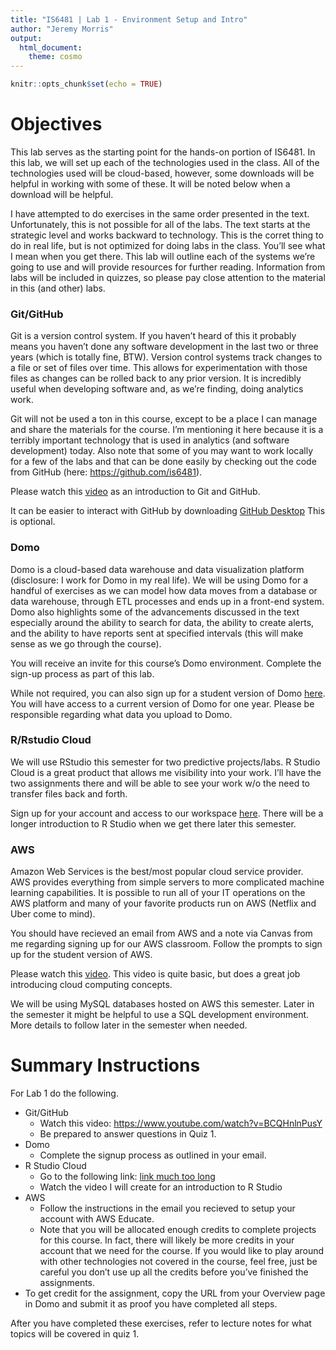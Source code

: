 ```yaml
---
title: "IS6481 | Lab 1 - Environment Setup and Intro"
author: "Jeremy Morris"
output:
  html_document:
    theme: cosmo
---
```


```r
knitr::opts_chunk$set(echo = TRUE)
```

# Objectives
This lab serves as the starting point for the hands-on portion of IS6481. In this lab, we will set up each of the technologies used in the class. All of the technologies used will be cloud-based, however, some downloads will be helpful in working with some of these. It will be noted below when a download will be helpful.

I have attempted to do exercises in the same order presented in the text. Unfortunately, this is not possible for all of the labs. The text starts at the strategic level and works backward to technology. This is the corret thing to do in real life, but is not optimized for doing labs in the class. You'll see what I mean when you get there. This lab will outline each of the systems we're going to use and will provide resources for further reading. Information from labs will be included in quizzes, so please pay close attention to the material in this (and other) labs.

### Git/GitHub
Git is a version control system. If you haven't heard of this it probably means you haven't done any software development in the last two or three years (which is totally fine, BTW). Version control systems track changes to a file or set of files over time. This allows for experimentation with those files as changes can be rolled back to any prior version. It is incredibly useful when developing software and, as we're finding, doing analytics work.

Git will not be used a ton in this course, except to be a place I can manage and share the materials for the course. I'm mentioning it here because it is a terribly important technology that is used in analytics (and software development) today. Also note that some of you may want to work locally for a few of the labs and that can be done easily by checking out the code from GitHub (here: [https://github.com/is6481](https://github.com/is6481)).

Please watch this [video](https://www.youtube.com/watch?v=BCQHnlnPusY) as an introduction to Git and GitHub.

It can be easier to interact with GitHub by downloading [GitHub Desktop](https://desktop.github.com/) This is optional.

### Domo
Domo is a cloud-based data warehouse and data visualization platform (disclosure: I work for Domo in my real life). We will be using Domo for a handful of exercises as we can model how data moves from a database or data warehouse, through ETL processes and ends up in a front-end system. Domo also highlights some of the advancements discussed in the text especially around the ability to search for data, the ability to create alerts, and the ability to have reports sent at specified intervals (this will make sense as we go through the course).

You will receive an invite for this course's Domo environment. Complete the sign-up process as part of this lab.

While not required, you can also sign up for a student version of Domo [here](http://www.domo.com/start/student). You will have access to a current version of Domo for one year. Please be responsible regarding what data you upload to Domo.

### R/Rstudio Cloud
We will use RStudio this semester for two predictive projects/labs. R Studio Cloud is a great product that allows me visibility into your work. I'll have the two assignments there and will be able to see your work w/o the need to transfer files back and forth.

Sign up for your account and access to our workspace [here](https://rstudio.cloud/spaces/20344/join?access_code=2HCnR%2B%2BP8WRCAJOTqOqRrGGEYh4FUi0oWGhIt%2FNb). There will be a longer introduction to R Studio when we get there later this semester.

### AWS
Amazon Web Services is the best/most popular cloud service provider. AWS provides everything from simple servers to more complicated machine learning capabilities. It is possible to run all of your IT operations on the AWS platform and many of your favorite products run on AWS (Netflix and Uber come to mind).

You should have recieved an email from AWS and a note via Canvas from me regarding signing up for our AWS classroom. Follow the prompts to sign up for the student version of AWS.

Please watch this [video](https://www.youtube.com/watch?v=qcY-uiEHhn0). This video is quite basic, but does a great job introducing cloud computing concepts.

We will be using MySQL databases hosted on AWS this semester. Later in the semester it might be helpful to use a SQL development environment. More details to follow later in the semester when needed.

# Summary Instructions
For Lab 1 do the following.

* Git/GitHub
    * Watch this video: [https://www.youtube.com/watch?v=BCQHnlnPusY](https://www.youtube.com/watch?v=BCQHnlnPusY)
    * Be prepared to answer questions in Quiz 1.
* Domo
    * Complete the signup process as outlined in your email.
* R Studio Cloud
    * Go to the following link: [link much too long](https://rstudio.cloud/spaces/20344/join?access_code=2HCnR%2B%2BP8WRCAJOTqOqRrGGEYh4FUi0oWGhIt%2FNb)
    * Watch the video I will create for an introduction to R Studio
* AWS
    * Follow the instructions in the email you recieved to setup your account with AWS Educate.
    * Note that you will be allocated enough credits to complete projects for this course. In fact, there will likely be more credits in your account that we need for the course. If you would like to play around with other technologies not covered in the course, feel free, just be careful you don't use up all the credits before you've finished the assignments.
* To get credit for the assignment, copy the URL from your Overview page in Domo and submit it as proof you have completed all steps.
    
After you have completed these exercises, refer to lecture notes for what topics will be covered in quiz 1.


